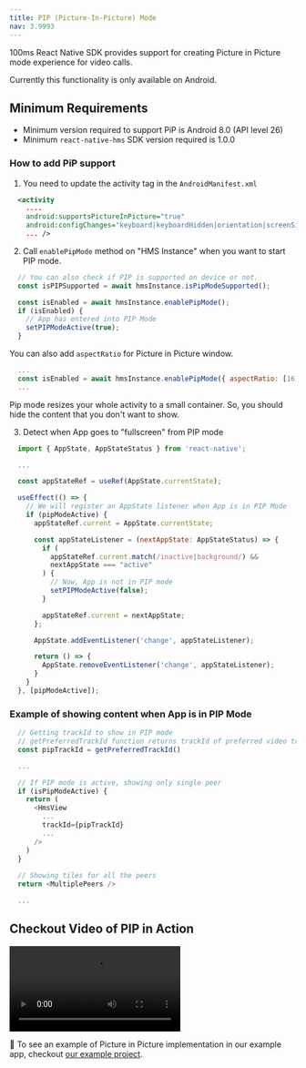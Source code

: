 ```yaml
---
title: PIP (Picture-In-Picture) Mode
nav: 3.9993
---
```


100ms React Native SDK provides support for creating Picture in Picture mode experience for video calls.

Currently this functionality is only available on Android.

## Minimum Requirements

-   Minimum version required to support PiP is Android 8.0 (API level 26)
-   Minimum `react-native-hms` SDK version required is 1.0.0

### How to add PiP support

1. You need to update the activity tag in the `AndroidManifest.xml`

```xml
  <activity
    ....
    android:supportsPictureInPicture="true"
    android:configChanges="keyboard|keyboardHidden|orientation|screenSize|smallestScreenSize|screenLayout|uiMode"
    ... />
```

2. Call `enablePipMode` method on "HMS Instance" when you want to start PIP mode.

```js
  // You can also check if PIP is supported on device or not.
  const isPIPSupported = await hmsInstance.isPipModeSupported();

  const isEnabled = await hmsInstance.enablePipMode();
  if (isEnabled) {
    // App has entered into PIP Mode
    setPIPModeActive(true);
  }
```

You can also add `aspectRatio` for Picture in Picture window.

```js
  ...
  const isEnabled = await hmsInstance.enablePipMode({ aspectRatio: [16, 9] });
  ...
```

Pip mode resizes your whole activity to a small container. So, you should hide the content that you don't want to show.

3. Detect when App goes to "fullscreen" from PIP mode

```js
  import { AppState, AppStateStatus } from 'react-native';

  ...

  const appStateRef = useRef(AppState.currentState);

  useEffect(() => {
    // We will register an AppState listener when App is in PIP Mode
    if (pipModeActive) {
      appStateRef.current = AppState.currentState;

      const appStateListener = (nextAppState: AppStateStatus) => {
        if (
          appStateRef.current.match(/inactive|background/) &&
          nextAppState === "active"
        ) {
          // Now, App is not in PIP mode
          setPIPModeActive(false);
        }

        appStateRef.current = nextAppState;
      };

      AppState.addEventListener('change', appStateListener);

      return () => {
        AppState.removeEventListener('change', appStateListener);
      }
    }
  }, [pipModeActive]);
```

### Example of showing content when App is in PIP Mode

```js
  // Getting trackId to show in PIP mode
  // getPreferredTrackId function returns trackId of preferred video track
  const pipTrackId = getPreferredTrackId()

  ...

  // If PIP mode is active, showing only single peer
  if (isPipModeActive) {
    return (
      <HmsView 
        ...
        trackId={pipTrackId}
        ...
      />
    )
  }
  
  // Showing tiles for all the peers
  return <MultiplePeers />

  ...
```

## Checkout Video of PIP in Action
![PIP Video](/docs/v2/rn-android-pip.mp4)

👀 To see an example of Picture in Picture implementation in our example app, checkout [our example project](https://github.com/100mslive/react-native-hms/tree/main/example).
